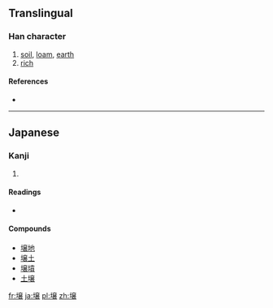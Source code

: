 {{also|壤}}
==Translingual==

===Han character===
{{Han char|rn=32|rad=土|as=13|sn=16|four=|canj=土卜金女 (GYCV)}}

# [[soil]], [[loam]], [[earth]]
# [[rich]]

====References====
* {{Han ref|kx=0240.301|hdz=10493.011|uh=58CC|ud=22732}}

----

==Japanese==

===Kanji===
{{ja-kanji|grade=c|rs=土13}}

# {{defn|Japanese|sort=土13}}

====Readings====
* {{ja-readings|on=ジョウ (jō)|kun=[[つち]] (tsuchi)}}

====Compounds====
* [[壌地]]
* [[壌土]]
* [[壌墳]]
* [[土壌]]

[[fr:壌]]
[[ja:壌]]
[[pl:壌]]
[[zh:壌]]